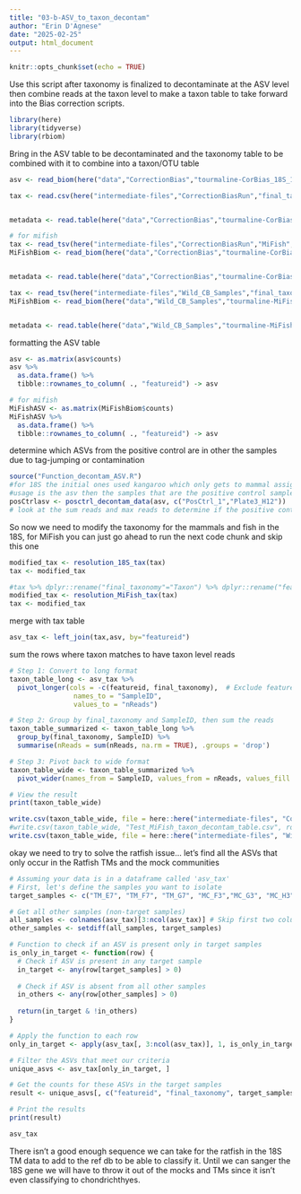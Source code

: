 ```yaml
---
title: "03-b-ASV_to_taxon_decontam"
author: "Erin D'Agnese"
date: "2025-02-25"
output: html_document
---
```


```r
knitr::opts_chunk$set(echo = TRUE)
```

Use this script after taxonomy is finalized to decontaminate at the ASV level then combine reads at the taxon level to make a taxon table to take forward into the Bias correction scripts.

```r
library(here)
library(tidyverse)
library(rbiom)
```

Bring in the ASV table to be decontaminated and the taxonomy table to be combined with it to combine into a taxon/OTU table 
```r
asv <- read_biom(here("data","CorrectionBias","tourmaline-CorBias_18S_16072025","02-output-dada2-pe-unfiltered","00-table-repseqs", "table.biom"), tree = FALSE)

tax <- read.csv(here("intermediate-files","CorrectionBiasRun","final_taxonomy_CorrectionBias_20250724_183741.csv"), header = TRUE)


metadata <- read.table(here("data","CorrectionBias","tourmaline-CorBias_18S_16072025","00-data","metadata.tsv"), sep = "\t", header = T)

# for mifish
tax <- read_tsv(here("intermediate-files","CorrectionBiasRun","MiFish","final_taxonomy_CorBias_MiFish.tsv"))
MiFishBiom <- read_biom(here("data","CorrectionBias","tourmaline-CorBias_MiFish_16072025","02-output-dada2-pe-unfiltered","00-table-repseqs", "table.biom"), tree = FALSE, prune = FALSE)


metadata <- read.table(here("data","CorrectionBias","tourmaline-CorBias_MiFish_16072025","00-data", "metadata.tsv"), sep = "\t", header = T)

tax <- read_tsv(here("intermediate-files","Wild_CB_Samples","final_taxonomy_Wild_CB2_MiFish.tsv"))
MiFishBiom <- read_biom(here("data","Wild_CB_Samples","tourmaline-MiFish_CB2_12122024","02-output-dada2-pe-unfiltered","00-table-repseqs", "table.biom"), tree = FALSE, prune = FALSE)


metadata <- read.table(here("data","Wild_CB_Samples","tourmaline-MiFish_CB2_12122024","00-data", "metadata.tsv"), sep = "\t", header = T)
```

formatting the ASV table
```r
asv <- as.matrix(asv$counts)
asv %>%
  as.data.frame() %>%
  tibble::rownames_to_column( ., "featureid") -> asv

# for mifish
MiFishASV <- as.matrix(MiFishBiom$counts)
MiFishASV %>%
  as.data.frame() %>%
  tibble::rownames_to_column( ., "featureid") -> asv
```

determine which ASVs from the positive control are in other the samples due to tag-jumping or contamination
```r
source("Function_decontam_ASV.R")
#for 18S the initial ones used kangaroo which only gets to mammal assignment so we are going to have to be creative, for ASVs that have few reads in anything other than the pos control
#usage is the asv then the samples that are the positive control samples
posCtrlasv <- posctrl_decontam_data(asv, c("PosCtrl_1","Plate3_H12"))
# look at the sum reads and max reads to determine if the positive control specific ASVs that aren't abundant due to the kangaroo/mammal resolution issue, if there are no reads in other samples, we can assume that tag jumping is negligible
```

So now we need to  modify the taxonomy for the mammals and fish in the 18S, for MiFish you can just go ahead to run the next code chunk and skip this one
```r
modified_tax <- resolution_18S_tax(tax)
tax <- modified_tax

#tax %>% dplyr::rename("final_taxonomy"="Taxon") %>% dplyr::rename("featureid"="feature_id") -> tax
modified_tax <- resolution_MiFish_tax(tax)
tax <- modified_tax

```

merge with tax table
```r
asv_tax <- left_join(tax,asv, by="featureid")

```

sum the rows where taxon matches to have taxon level reads
```r
# Step 1: Convert to long format
taxon_table_long <- asv_tax %>%
  pivot_longer(cols = -c(featureid, final_taxonomy),  # Exclude featureid and final_taxonomy from pivoting
                names_to = "SampleID", 
                values_to = "nReads")

# Step 2: Group by final_taxonomy and SampleID, then sum the reads
taxon_table_summarized <- taxon_table_long %>%
  group_by(final_taxonomy, SampleID) %>%
  summarise(nReads = sum(nReads, na.rm = TRUE), .groups = 'drop')

# Step 3: Pivot back to wide format
taxon_table_wide <- taxon_table_summarized %>%
  pivot_wider(names_from = SampleID, values_from = nReads, values_fill = list(nReads = 0))

# View the result
print(taxon_table_wide)

write.csv(taxon_table_wide, file = here::here("intermediate-files", "CorrectionBiasRun","CorBias_MiFish_taxon_decontam_asv_table.csv") , row.names = F)
#write.csv(taxon_table_wide, "Test_MiFish_taxon_decontam_table.csv", row.names = F)
write.csv(taxon_table_wide, file = here::here("intermediate-files", "Wild_CB_Samples","Wild_CB2_MiFish_taxon_decontam_asv_table.csv") , row.names = F)
```

okay we need to try to solve the ratfish issue... let's find all the ASVs that only occur in the Ratfish TMs and the mock communities
```r
# Assuming your data is in a dataframe called 'asv_tax'
# First, let's define the samples you want to isolate
target_samples <- c("TM_E7", "TM_F7", "TM_G7", "MC_F3","MC_G3", "MC_H3", "MC_A4","MC_B4", "MC_C4", "MC_D4", "MC_E4","MC_F4","Plate3_G4","Plate3_H4","Plate3_A5","Plate3_B5", "Plate3_C5","Plate3_D5", "Plate3_E5","Plate3_F5","Plate3_G5") # Replace with your actual samples

# Get all other samples (non-target samples)
all_samples <- colnames(asv_tax)[3:ncol(asv_tax)] # Skip first two columns (featureid and taxonomy)
other_samples <- setdiff(all_samples, target_samples)

# Function to check if an ASV is present only in target samples
is_only_in_target <- function(row) {
  # Check if ASV is present in any target sample
  in_target <- any(row[target_samples] > 0)
  
  # Check if ASV is absent from all other samples
  in_others <- any(row[other_samples] > 0)
  
  return(in_target & !in_others)
}

# Apply the function to each row
only_in_target <- apply(asv_tax[, 3:ncol(asv_tax)], 1, is_only_in_target)

# Filter the ASVs that meet our criteria
unique_asvs <- asv_tax[only_in_target, ]

# Get the counts for these ASVs in the target samples
result <- unique_asvs[, c("featureid", "final_taxonomy", target_samples)]

# Print the results
print(result)

asv_tax 
```
There isn't a good enough sequence we can take for the ratfish in the 18S TM data to add to the ref db to be able to classify it. Until we can sanger the 18S gene we will have to throw it out of the mocks and TMs since it isn't even classifying to chondrichthyes. 
